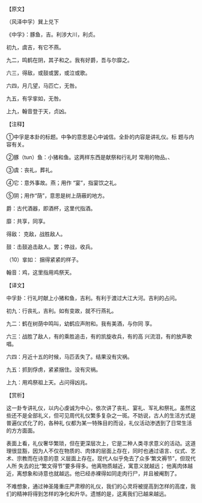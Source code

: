 

【原文】

（风泽中孚）巽上兑下

《中孚》：豚鱼，吉。利涉大川，利贞。

初九，虞吉，有它不燕。

九二，鸣鹤在阴，其子和之。我有好爵，吾与尔靡之。

六三，得敌，或鼓或罢，或泣或歌。

六四，月几望，马匹亡，无咎。

九五，有孚挛如，无咎。

上九，翰音登于天，贞凶。

【注释】

①中孚是本卦的标题。中争的意思是心中诚信。全卦的内容是讲礼仪。标 题与内容有关。

②豚（tun）鱼：小猪和鱼。这两样东西是献祭和行礼时 常用的物品。、

③虞：丧礼，葬礼。

④它：意外事故。燕；用作 “宴”，指宴饮之礼。

⑤阴；用作“荫”，意思是树上荫蔽的地方。

 爵：古代酒器，即酒杯，这里代指酒。

靡：共享，同享。

得敌： 克敌，战胜敌人。

鼓：击鼓追击敌人。罢；停战，收兵。

（10）挛如： 捆得紧紧的样子。

翰音：鸡，这里指用鸡祭天。

【译文】

中孚卦：行礼时献上小猪和鱼，吉利。有利于渡过大江大河。吉利的占问。

初九：行丧礼，吉利。如有变故，就不行燕礼。

九二：鹤在树荫中鸣叫，幼鹤应声附和。我有美酒，与你同 享。

六三：战胜了敌人，有的乘胜追击，有的凯旋收兵，有的高 兴流泪，有的放声歌唱。

六四：月近十五的时候，马匹丢失了。结果没有灾祸。

九五：抓到俘虏，紧紧捆住。没有灾祸。

上九：用鸡祭祖上天。占问得凶兆。

【赏析】

这一卦专讲礼仪，以内心虔诚为中心，依次讲了丧礼、宴礼、军礼和祭礼。虽然这些还不是全部礼义，但可见周代礼仪繁多复杂之一斑。不妨说，古人的生活方式是普遍仪式化了的，各种礼 仪都为某一特殊目的而设，礼仪活动渗透到了日常生活的方方面面。

表面上看，礼仪奢华繁琐，但在更深层次上，它是二种人类寻求意义的活动。这道理很显豁，因为人不仅在物质的、肉体的层面上存在，同时也通过语言、仪式、艺术、宗教而在诗意的意 义层面上存在。现代人似乎免去了众多‘繁文褥节”，但现代人所 失去的比“繁文得节”要多得多。他离物质越近，寓意义就越远； 他离肉体越近，离想象和诗意也就越远。他已经赤裸得如同走肉行尸，并且被阉割了。

不难想象，通过神圣隆重庄严肃穆的礼仪，我们的心灵将被提高到怎样的高度，我们的精神将得到怎样的净化和升华。遗憾的是，这离我们已越来越远。


